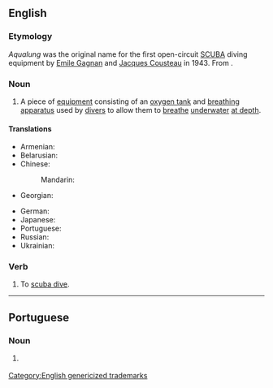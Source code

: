 ==English==
{{wikipedia|aqua-lung}}

===Etymology===
''Aqualung'' was the original name for the first open-circuit [[w:SCUBA|SCUBA]] diving equipment by [[w:Emile Gagnan|Emile Gagnan]] and [[w:Jacques Cousteau|Jacques Cousteau]] in 1943. From {{prefix|en|aqua|lung}}.

===Noun===
{{en-noun}}

# {{lb|en|underwater diving}} A piece of [[equipment]] consisting of an [[oxygen tank]] and [[breathing#Noun|breathing]] [[apparatus]] used by [[diver]]s to allow them to [[breathe]] [[underwater]] [[at depth]].

====Translations====
{{trans-top-also|diving equipment|scuba}}
* Armenian: {{t+|hy|ակվալանգ}}
* Belarusian: {{t|be|аквала́нг|m}}
* Chinese:
*: Mandarin: {{t+|cmn|水肺|tr=shuǐfèi}}
* Georgian: {{t|ka|აკვალანგი}}
{{trans-mid}}
* German: {{t-needed|de}}
* Japanese: {{t|ja|アクアラング|tr=akuarangu}}
* Portuguese: {{t|pt|aqualung|m}}
* Russian: {{t+|ru|аквала́нг|m}}
* Ukrainian: {{t+|uk|аквала́нг|m}}
{{trans-bottom}}

===Verb===
{{en-verb}}

# To [[scuba diving|scuba dive]].

[[Category:English genericized trademarks]]

----

==Portuguese==

===Noun===
{{pt-noun|m|s}}

# {{lb|pt|diving}} {{l|en|aqualung}} {{gloss|diving equipment}}